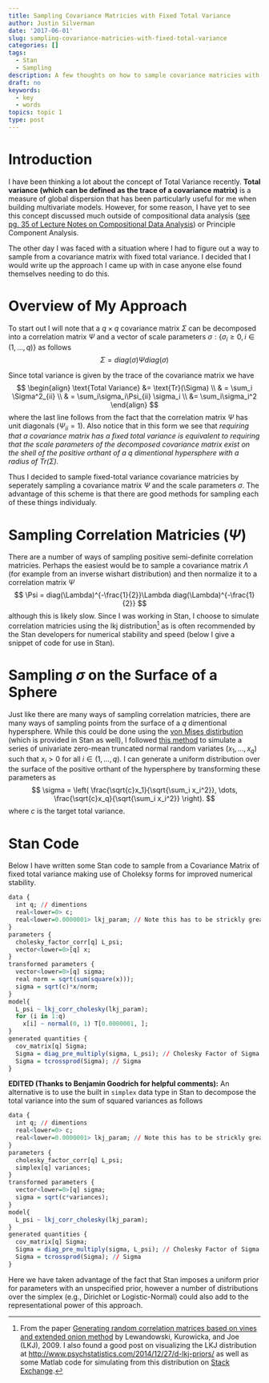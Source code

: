 ```yaml
---
title: Sampling Covariance Matricies with Fixed Total Variance
author: Justin Silverman
date: '2017-06-01'
slug: sampling-covariance-matricies-with-fixed-total-variance
categories: []
tags:
  - Stan
  - Sampling
description: A few thoughts on how to sample covariance matricies with fixed total variance using hyperspheres!
draft: no
keywords:
  - key
  - words
topics: topic 1
type: post
---
```


# Introduction

I have been thinking a lot about the concept of Total Variance recently.
**Total variance (which can be defined as the trace of a covariance matrix)** 
is a measure of global dispersion that has been particularly useful 
for me when building multivariate models. However, for some reason, I have yet 
to see this concept discussed much outside of 
compositional data analysis ([see pg. 35 of Lecture Notes on Compositional Data Analysis](http://www.sediment.uni-goettingen.de/staff/tolosana/extra/CoDa.pdf)) or
Principle Component Analysis. 

The other day I was faced with a situation where I had to figure out a way to sample
from a covariance matrix with fixed total variance. I decided that I would write 
up the approach I came up with in case anyone else found themselves needing to do this. 

# Overview of My Approach

To start out I will note that a $q\times q$ covariance matrix $\Sigma$ can be decomposed
into a correlation matrix $\Psi$ and a vector of scale parameters $\sigma : \{\sigma_i \geq 0, i\in (1, \dots, q)\}$ as follows
$$ \Sigma = diag(\sigma) \Psi  diag(\sigma)$$

Since total variance is given by the trace of the covariance matrix we have
$$ 
\begin{align}
\text{Total Variance} &=  \text{Tr}(\Sigma) \\
& = \sum_i \Sigma^2_{ii} \\
& = \sum_i\sigma_i\Psi_{ii}  \sigma_i \\
&= \sum_i\sigma_i^2
\end{align}
$$
where the last line follows from the fact that the correlation matrix $\Psi$ has 
unit diagonals ($\Psi_{ii} = 1$). Also notice that in this form we see that 
*requiring that a covariance matrix has a fixed total variance is equivalent to requiring
that the scale parameters of the decomposed covariance matrix exist on the 
shell of the positive orthant of a $q$ dimentional hypersphere with a radius of $\text{Tr}(\Sigma)$.*

Thus I decided to sample fixed-total variance covariance matricies by seperately 
sampling a covariance matrix $\Psi$ and the scale parameters $\sigma$. The advantage
of this scheme is that there are good methods for sampling each of these things individualy. 

# Sampling Correlation Matricies ($\Psi$)
There are a number of ways of sampling positive semi-definite correlation matricies. Perhaps the easiest
would be to sample a covariance matrix $\Lambda$ (for example from an 
inverse wishart distribution) and then normalize it to a correlation matrix $\Psi$
$$ \Psi = diag(\Lambda)^{-\frac{1}{2}}\Lambda diag(\Lambda)^{-\frac{1}{2}}  $$
although this is likely slow. Since I was working in Stan,
I choose to simulate correlation matricies using the lkj distribution[^1] as is 
often recommended by the Stan developers for numerical stability and speed (below
I give a snippet of code for use in Stan). 

# Sampling $\sigma$ on the Surface of a Sphere
Just like there are many ways of sampling correlation matricies, there are many
ways of sampling points from the surface of a $q$ dimentional hypersphere. 
While this could be done using the [von Mises distirbution](https://en.wikipedia.org/wiki/Von_Mises_distribution)
(which is provided in Stan as well), I followed [this method](http://mathworld.wolfram.com/SpherePointPicking.html) to simulate a series of univariate zero-mean truncated normal random variates $(x_1, \dots, x_q)$ such that  $x_i > 0$ for all 
$i \in (1, \dots, q)$. I can generate a uniform distribution over the surface of the 
positive orthant of the hypersphere by transforming these parameters as
$$ \sigma = \left( \frac{\sqrt{c}x_1}{\sqrt{\sum_i x_i^2}}, \dots,  \frac{\sqrt{c}x_q}{\sqrt{\sum_i x_i^2}}   \right).  $$
where $c$ is the target total variance. 


# Stan Code
Below I have written some Stan code to sample from a Covariance Matrix of fixed 
total variance making use of Choleksy forms for improved numerical stability.  

```r
data {
  int q; // dimentions
  real<lower=0> c;
  real<lower=0.0000001> lkj_param; // Note this has to be strickly greater than 0
}
parameters {
  cholesky_factor_corr[q] L_psi;
  vector<lower=0>[q] x;
}
transformed parameters {
  vector<lower=0>[q] sigma;
  real norm = sqrt(sum(square(x)));
  sigma = sqrt(c)*x/norm;
}
model{
  L_psi ~ lkj_corr_cholesky(lkj_param);
  for (i in 1:q)
    x[i] ~ normal(0, 1) T[0.0000001, ];
}
generated quantities {
  cov_matrix[q] Sigma;
  Sigma = diag_pre_multiply(sigma, L_psi); // Cholesky Factor of Sigma
  Sigma = tcrossprod(Sigma); // Sigma
}

```

**EDITED (Thanks to Benjamin Goodrich for helpful comments):**
An alternative is to use the built in `simplex` data type in Stan to decompose the total variance into the sum of squared variances as follows

```r
data {
  int q; // dimentions
  real<lower=0> c;
  real<lower=0.0000001> lkj_param; // Note this has to be strickly greater than 0
}
parameters {
  cholesky_factor_corr[q] L_psi;
  simplex[q] variances;
}
transformed parameters {
  vector<lower=0>[q] sigma;
  sigma = sqrt(c*variances);
}
model{
  L_psi ~ lkj_corr_cholesky(lkj_param);
}
generated quantities {
  cov_matrix[q] Sigma;
  Sigma = diag_pre_multiply(sigma, L_psi); // Cholesky Factor of Sigma
  Sigma = tcrossprod(Sigma); // Sigma
}

```
Here we have taken advantage of the fact that Stan imposes a uniform prior for parameters with an unspecified prior, however a number of distributions over the simplex (e.g., Dirichlet or Logistic-Normal) could also add to the representational power of this approach. 


[^1]: From the paper  [Generating random correlation matrices based on vines and extended onion method](http://www.sciencedirect.com/science/article/pii/S0047259X09000876) by Lewandowski, Kurowicka, and Joe (LKJ), 2009. 
I also found a good post on visualizing the LKJ distribution at <http://www.psychstatistics.com/2014/12/27/d-lkj-priors/> as well 
as some Matlab code for simulating from this distribution on [Stack Exchange](https://stats.stackexchange.com/questions/2746/how-to-efficiently-generate-random-positive-semidefinite-correlation-matrices). 
